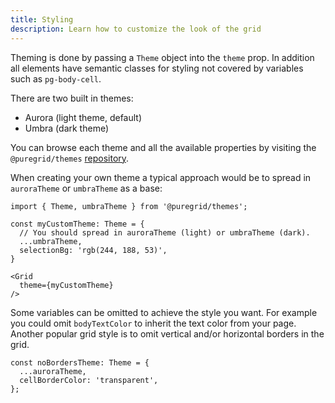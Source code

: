 ```yaml
---
title: Styling
description: Learn how to customize the look of the grid
---
```



Theming is done by passing a `Theme` object into the `theme` prop. In addition all elements have semantic classes for styling not covered by variables such as `pg-body-cell`.

There are two built in themes:

- Aurora (light theme, default)
- Umbra (dark theme)

You can browse each theme and all the available properties by visiting the `@puregrid/themes` [repository](https://github.com/puregrid-io/themes).

When creating your own theme a typical approach would be to spread in `auroraTheme` or `umbraTheme` as a base:

```tsx:title=Theming+via+the+theme+props
import { Theme, umbraTheme } from '@puregrid/themes';

const myCustomTheme: Theme = {
  // You should spread in auroraTheme (light) or umbraTheme (dark).
  ...umbraTheme,
  selectionBg: 'rgb(244, 188, 53)',
}

<Grid
  theme={myCustomTheme}
/>
```

<Showcase fileName="ThemingWithJS.tsx">
  <ThemingWithJS />
</Showcase>

Some variables can be omitted to achieve the style you want. For example you could omit `bodyTextColor` to inherit the text color from your page. Another popular grid style is to omit vertical and/or horizontal borders in the grid.

```ts:title=Removing+cell+borders
const noBordersTheme: Theme = {
  ...auroraTheme,
  cellBorderColor: 'transparent',
};
```

<Showcase fileName="NoBordersTheme.tsx">
  <NoBordersTheme />
</Showcase>

